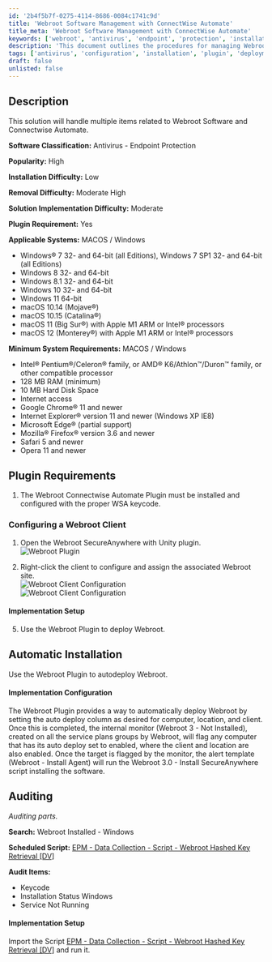 ```yaml
---
id: '2b4f5b7f-0275-4114-8686-0084c1741c9d'
title: 'Webroot Software Management with ConnectWise Automate'
title_meta: 'Webroot Software Management with ConnectWise Automate'
keywords: ['webroot', 'antivirus', 'endpoint', 'protection', 'installation', 'removal', 'plugin', 'configuration', 'audit', 'deployment']
description: 'This document outlines the procedures for managing Webroot Software within ConnectWise Automate, including installation, configuration, and auditing processes. It covers system requirements, plugin installation, and automatic deployment strategies for both Windows and macOS systems.'
tags: ['antivirus', 'configuration', 'installation', 'plugin', 'deployment', 'audit', 'windows', 'macos']
draft: false
unlisted: false
---
```

## Description

This solution will handle multiple items related to Webroot Software and Connectwise Automate.

**Software Classification:** Antivirus - Endpoint Protection

**Popularity:** High

**Installation Difficulty:** Low

**Removal Difficulty:** Moderate High

**Solution Implementation Difficulty:** Moderate

**Plugin Requirement:** Yes

**Applicable Systems:** MACOS / Windows

- Windows® 7 32- and 64-bit (all Editions), Windows 7 SP1 32- and 64-bit (all Editions)
- Windows 8 32- and 64-bit
- Windows 8.1 32- and 64-bit
- Windows 10 32- and 64-bit
- Windows 11 64-bit
- macOS 10.14 (Mojave®)
- macOS 10.15 (Catalina®)
- macOS 11 (Big Sur®) with Apple M1 ARM or Intel® processors
- macOS 12 (Monterey®) with Apple M1 ARM or Intel® processors

**Minimum System Requirements:** MACOS / Windows

- Intel® Pentium®/Celeron® family, or AMD® K6/Athlon™/Duron™ family, or other compatible processor
- 128 MB RAM (minimum)
- 10 MB Hard Disk Space
- Internet access
- Google Chrome® 11 and newer
- Internet Explorer® version 11 and newer (Windows XP IE8)
- Microsoft Edge® (partial support)
- Mozilla® Firefox® version 3.6 and newer
- Safari 5 and newer
- Opera 11 and newer

## Plugin Requirements

1. The Webroot Connectwise Automate Plugin must be installed and configured with the proper WSA keycode.

### Configuring a Webroot Client

1. Open the Webroot SecureAnywhere with Unity plugin.  
   ![Webroot Plugin](../../static/img/Webroot/image_1.png)

2. Right-click the client to configure and assign the associated Webroot site.  
   ![Webroot Client Configuration](../../static/img/Webroot/image_2.png)  
   ![Webroot Client Configuration](../../static/img/Webroot/image_3.png)

#### Implementation Setup

5. Use the Webroot Plugin to deploy Webroot.

## Automatic Installation

Use the Webroot Plugin to autodeploy Webroot.

#### Implementation Configuration

The Webroot Plugin provides a way to automatically deploy Webroot by setting the auto deploy column as desired for computer, location, and client. Once this is completed, the internal monitor (Webroot 3 - Not Installed), created on all the service plans groups by Webroot, will flag any computer that has its auto deploy set to enabled, where the client and location are also enabled. Once the target is flagged by the monitor, the alert template (Webroot - Install Agent) will run the Webroot 3.0 - Install SecureAnywhere script installing the software.

## Auditing

*Auditing parts.*

**Search:** Webroot Installed - Windows

**Scheduled Script:** [EPM - Data Collection - Script - Webroot Hashed Key Retrieval [DV]](https://proval.itglue.com/DOC-5078775-8223773)

**Audit Items:**

- Keycode
- Installation Status Windows
- Service Not Running

#### Implementation Setup

Import the Script [EPM - Data Collection - Script - Webroot Hashed Key Retrieval [DV]](https://proval.itglue.com/DOC-5078775-8223773) and run it.












